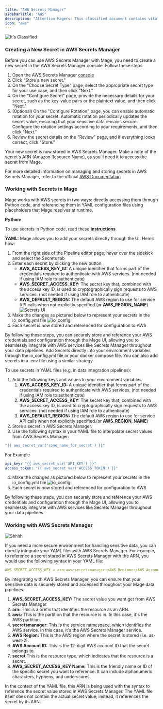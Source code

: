 ```yaml
---
title: "AWS Secrets Manager"
sidebarTitle: "AWS"
description: "Attention Magers: This classified document contains vital intel on securing sensitive data within the AWS Secrets Manager vault. Study the protocols carefully to create and operationalize confidential secrets, granting you clearance to integrate them into your Mage data pipeline projects."
icon: "aws"
---
```

![It's Classified](https://github.com/mage-ai/assets/blob/main/secrets_assets/Source_%20Giphy%20(4).gif?raw=True)
### **Creating a New Secret in AWS Secrets Manager**

Before you can use AWS Secrets Manager with Mage, you need to create a new secret in the AWS Secrets Manager console. Follow these steps:

1. Open the AWS Secrets Manager [console](https://console.aws.amazon.com/secretsmanager/)
2. Click "Store a new secret."
3. On the "Choose Secret Type" page, select the appropriate secret type for your use case, and then click "Next."
4. On the "Configure Secret" page, provide the necessary details for your secret, such as the key-value pairs or the plaintext value, and then click "Next."
5. (Optional) On the "Configure Rotation" page, you can enable automatic rotation for your secret. Automatic rotation periodically updates the secret value, ensuring that your sensitive data remains secure. Configure the rotation settings according to your requirements, and then click "Next."
6. Review the secret details on the "Review" page, and if everything looks correct, click "Store."

Your new secret is now stored in AWS Secrets Manager. Make a note of the secret's ARN (Amazon Resource Name), as you'll need it to access the secret from Mage.

For more detailed information on managing and storing secrets in AWS Secrets Manager, refer to the official [AWS Documentation](https://docs.aws.amazon.com/secretsmanager/latest/userguide/managing-secrets.html)

### Working with Secrets in Mage

Mage works with AWS secrets in two ways: directly accessing them through Python code, and referencing them in YAML configuration files using placeholders that Mage resolves at runtime.

**Python:**

To use secrets in Python code, read these [**instructions**](https://docs.mage.ai/design/data-loading#aws-secret-loader).

**YAML:**
<Accordion title="Add Secrets Through Mage UI">
Mage allows you to add your secrets directly through the UI. Here’s how:

1. From the right side of the Pipeline editor page, hover over the sidekick and select the Secrets tab
2. Enter each secret by clicking the new button
    - **AWS_ACCESS_KEY_ID:** A unique identifier that forms part of the credentials required to authenticate with AWS services. (not needed if using IAM role to authenticate)
    - **AWS_SECRET_ACCESS_KEY:** The secret key that, combined with the access key ID, is used to cryptographically sign requests to AWS services. (not needed if using IAM role to authenticate)
    - **AWS_DEFAULT_REGION:**  The default AWS region to use for service API calls when not explicitly specified.(or **AWS_REGION_NAME**)
![Secrets UI](https://github.com/mage-ai/assets/blob/main/secrets_assets/secrets_aws.png?raw=True)
3. Make the changes as pictured below to represent your secrets in the io_config.yml file
![io_config](https://github.com/mage-ai/assets/blob/main/secrets_assets/io_config_aws.png?raw=True)
4. Each secret is now stored and referenced for configuration to AWS

By following these steps, you can securely store and reference your AWS credentials and configuration through the Mage UI, allowing you to seamlessly integrate with AWS services like Secrets Manager throughout your data pipelines.
</Accordion>
<Accordion title="Add Secrets Through Environment Variables">
Add Secrets directly into your environment variables through the io_config.yml file or your docker compose file. You can also add secrets in a .env file using a similar strategy.

To use secrets in YAML files (e.g. in data integration pipelines):

1. Add the following keys and values to your environment variables
    1. **AWS_ACCESS_KEY_ID:** A unique identifier that forms part of the credentials required to authenticate with AWS services. (not needed if using IAM role to authenticate)
    2. **AWS_SECRET_ACCESS_KEY:** The secret key that, combined with the access key ID, is used to cryptographically sign requests to AWS services. (not needed if using IAM role to authenticate)
    3. **AWS_DEFAULT_REGION:**  The default AWS region to use for service API calls when not explicitly specified.(or **AWS_REGION_NAME**)
2. Store a secret in AWS Secrets Manager.
3. Use the following syntax in your YAML file to interpolate secret values from AWS Secrets Manager:

```yaml
"{{ aws_secret_var('some_name_for_secret') }}"
```

For Example

```yaml
api_key: "{{ aws_secret_var('API_KEY') }}"
access_token: "{{ aws_secret_var('ACCESS_TOKEN') }}"
```

4. Make the changes as pictured below to represent your secrets in the io_config.yml file
![io_config](https://github.com/mage-ai/assets/blob/main/secrets_assets/io_config_aws.png?raw=True)
5. Each secret is now stored and referenced for configuration to AWS

By following these steps, you can securely store and reference your AWS credentials and configuration through the Mage UI, allowing you to seamlessly integrate with AWS services like Secrets Manager throughout your data pipelines.
</Accordion>

### **Working with AWS Secrets Manager**
![Shhhh](https://github.com/mage-ai/assets/blob/main/secrets_assets/Source_%20Giphy%20(5).gif?raw=True)

If you need a more secure environment for handling sensitive data, you can directly integrate your YAML files with AWS Secrets Manager. For example, to reference a secret stored in AWS Secrets Manager with the ARN, you would use the following syntax in your YAML file:

```yaml
AWS_SECRET_ACCESS_KEY = arn:aws:secretsmanager:<AWS Region>:<AWS Account ID>:secret:<AWS_SECRET_ACCESS_KEY Name>
```

By integrating with AWS Secrets Manager, you can ensure that your sensitive data is securely stored and accessed throughout your Mage data pipelines.

1. **AWS_SECRET_ACCESS_KEY:** The secret value you want get from AWS Secrets Manager
2. **arn:** This is a prefix that identifies the resource as an ARN.
3. **aws:** This is the partition that the resource is in. In this case, it's the AWS partition.
4. **secretsmanager:** This is the service namespace, which identifies the AWS service. In this case, it's the AWS Secrets Manager service.
5. **AWS Region:** This is the AWS region where the secret is stored (i.e. us-west-2).
6.  **AWS Account ID:** This is the 12-digit AWS account ID that the secret belongs to.
7. **secret** This is the resource type, which indicates that the resource is a secret.
8. **AWS_SECRET_ACCESS_KEY Name:** This is the friendly name or ID of the specific secret you want to reference. It can include alphanumeric characters, hyphens, and underscores.

In the context of the YAML file, this ARN is being used with the syntax to reference the secret value stored in AWS Secrets Manager. The YAML file itself does not contain the actual secret value; instead, it references the secret by its ARN.

